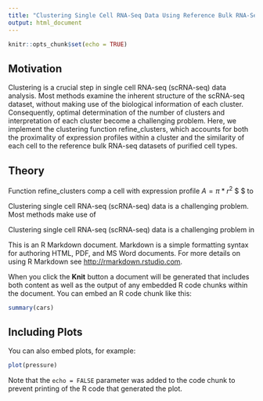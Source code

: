 ```yaml
---
title: "Clustering Single Cell RNA-Seq Data Using Reference Bulk RNA-Seq Data"
output: html_document
---
```


```r
knitr::opts_chunk$set(echo = TRUE)
```

## Motivation

Clustering is a crucial step in single cell RNA-seq (scRNA-seq) data analysis. Most methods examine the inherent structure of the scRNA-seq dataset, without making use of the biological information of each cluster. Consequently, optimal determination of the number of clusters and interpretation of each cluster become a challenging problem. Here, we implement the clustering function refine_clusters, which accounts for both the proximality of expression profiles within a cluster and the similarity of each cell to the reference bulk RNA-seq datasets of purified cell types.

## Theory

Function refine_clusters comp a cell with expression profile  $A = \pi*r^{2}$ $ \vec{x} $ to 


Clustering single cell RNA-seq (scRNA-seq) data is a challenging problem. Most methods make use of 


Clustering single cell RNA-seq (scRNA-seq) data is a challenging problem in

This is an R Markdown document. Markdown is a simple formatting syntax for authoring HTML, PDF, and MS Word documents. For more details on using R Markdown see <http://rmarkdown.rstudio.com>.

When you click the **Knit** button a document will be generated that includes both content as well as the output of any embedded R code chunks within the document. You can embed an R code chunk like this:

```r
summary(cars)
```

## Including Plots

You can also embed plots, for example:

```r
plot(pressure)
```

Note that the `echo = FALSE` parameter was added to the code chunk to prevent printing of the R code that generated the plot.
